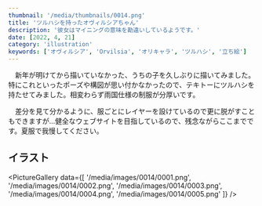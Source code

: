 ```yaml
---
thumbnail: '/media/thumbnails/0014.png'
title: 'ツルハシを持ったオヴィルシアちゃん'
description: '彼女はマイニングの意味を勘違いしているようです。'
date: [2022, 4, 21]
category: 'illustration'
keywords: ['オヴィルシア', 'Orvilsia', 'オリキャラ', 'ツルハシ', '立ち絵']
---
```


　新年が明けてから描いていなかった、うちの子を久しぶりに描いてみました。特にこれといったポーズや構図が思い付かなかったので、テキトーにツルハシを持たせてみました。相変わらず雨国仕様の制服が分厚いです。

　差分を見て分かるように、服ごとにレイヤーを設けているので更に脱がすこともできますが…健全なウェブサイトを目指しているので、残念ながらここまでです。夏服で我慢してください。

## イラスト

<PictureGallery data={[
    '/media/images/0014/0001.png',
    '/media/images/0014/0002.png',
    '/media/images/0014/0003.png',
    '/media/images/0014/0004.png',
    '/media/images/0014/0005.png'
]} />
